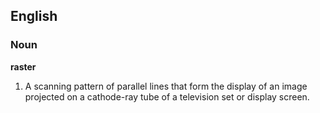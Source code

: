 ==English==

===Noun===

'''raster'''

#A scanning pattern of parallel lines that form the display of an image projected on a cathode-ray tube of a television set or display screen.